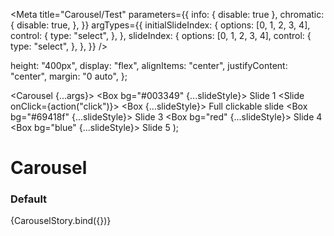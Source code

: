 

<Meta
  title="Carousel/Test"
  parameters={{
    info: { disable: true },
    chromatic: {
      disable: true,
    },
  }}
  argTypes={{
    initialSlideIndex: {
      options: [0, 1, 2, 3, 4],
      control: {
        type: "select",
      },
    },
    slideIndex: {
      options: [0, 1, 2, 3, 4],
      control: {
        type: "select",
      },
    },
  }}
/>

  height: "400px",
  display: "flex",
  alignItems: "center",
  justifyContent: "center",
  margin: "0 auto",
};

  <Carousel {...args}>
    <Slide>
      <Box bg="#003349" {...slideStyle}>
        <Typography variant="h1" color="#090">
          Slide 1
        </Typography>
      </Box>
    </Slide>
    <Slide onClick={action("click")}>
      <Box {...slideStyle}>
        <Typography variant="h1">Full clickable slide</Typography>
      </Box>
    </Slide>
    <Slide>
      <Box bg="#69418f" {...slideStyle}>
        <Typography variant="h1" color="#fff">
          Slide 3
        </Typography>
      </Box>
    </Slide>
    <Slide>
      <Box bg="red" {...slideStyle}>
        <Typography variant="h1" color="#fff">
          Slide 4
        </Typography>
      </Box>
    </Slide>
    <Slide>
      <Box bg="blue" {...slideStyle}>
        <Typography variant="h1" color="#fff">
          Slide 5
        </Typography>
      </Box>
    </Slide>
  </Carousel>
);

# Carousel

### Default

<Canvas>
  <Story
    name="default"
    args={{
      initialSlideIndex: 0,
      slideIndex: 2,
    }}
  >
    {CarouselStory.bind({})}
  </Story>
</Canvas>
